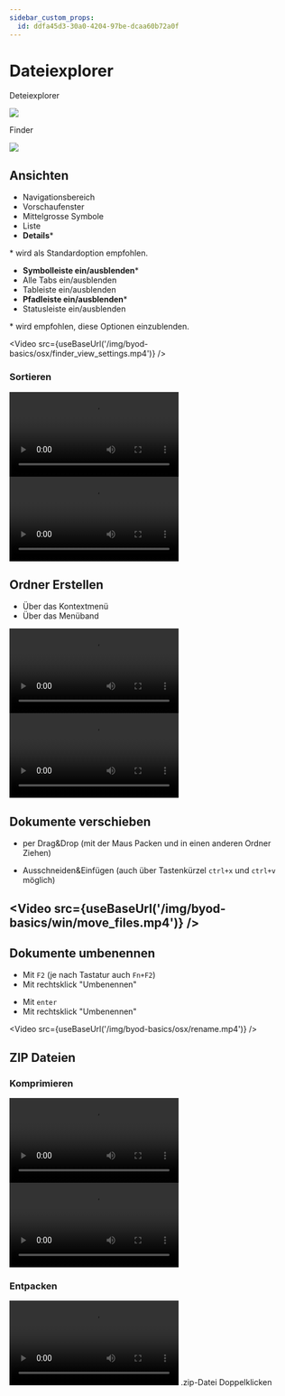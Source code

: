 ```yaml
---
sidebar_custom_props:
  id: ddfa45d3-30a0-4204-97be-dcaa60b72a0f
---
```


# Dateiexplorer

<OsTabs>
<TabItem value="win10">

Deteiexplorer

![](/img/byod-basics/win-explorer.png)
</TabItem>
<TabItem value="mac">

Finder

![](/img/byod-basics/osx-finder.png)

</TabItem>
</OsTabs>


## Ansichten

<OsTabs>
<TabItem value="win10">

- Navigationsbereich
- Vorschaufenster
- Mittelgrosse Symbole
- Liste
- **Details**\*

\* wird als Standardoption empfohlen.

</TabItem>
<TabItem value="mac">

- **Symbolleiste ein/ausblenden**\*
- Alle Tabs ein/ausblenden
- Tableiste ein/ausblenden
- **Pfadleiste ein/ausblenden**\*
- Statusleiste ein/ausblenden

\* wird empfohlen, diese Optionen einzublenden.

<Video src={useBaseUrl('/img/byod-basics/osx/finder_view_settings.mp4')} />
</TabItem>
</OsTabs>

### Sortieren

<OsTabs>
<TabItem value="win10">
<Video src={useBaseUrl('/img/byod-basics/win/explorer_sort.mp4')} />
</TabItem>
<TabItem value="mac">
<Video src={useBaseUrl('/img/byod-basics/osx/finder_sort.mp4')} />
</TabItem>
</OsTabs>

## Ordner Erstellen
- Über das Kontextmenü
- Über das Menüband

<OsTabs>
<TabItem value="win10">
<Video src={useBaseUrl('/img/byod-basics/win/new_folder.mp4')} />
</TabItem>
<TabItem value="mac">
<Video src={useBaseUrl('/img/byod-basics/osx/new_folder.mp4')} />
</TabItem>
</OsTabs>

## Dokumente verschieben

- per Drag&Drop (mit der Maus Packen und in einen anderen Ordner Ziehen)

<OsTabs>
<TabItem value="win10">

- Ausschneiden&Einfügen (auch über Tastenkürzel `ctrl+x` und `ctrl+v` möglich)

<Video src={useBaseUrl('/img/byod-basics/win/move_files.mp4')} />
</TabItem>
<TabItem value="mac">
-
</TabItem>
</OsTabs>

## Dokumente umbenennen

<OsTabs>
<TabItem value="win10">

- Mit `F2` (je nach Tastatur auch `Fn+F2`)
- Mit rechtsklick "Umbenennen"

</TabItem>
<TabItem value="mac">

- Mit `enter`
- Mit rechtsklick "Umbenennen"

<Video src={useBaseUrl('/img/byod-basics/osx/rename.mp4')} />

</TabItem>
</OsTabs>


## ZIP Dateien

### Komprimieren

<OsTabs>
<TabItem value="win10">
<Video src={useBaseUrl('/img/byod-basics/win/zip.mp4')} />
</TabItem>
<TabItem value="mac">
<Video src={useBaseUrl('/img/byod-basics/osx/zip.mp4')} />
</TabItem>
</OsTabs>

### Entpacken

<OsTabs>
<TabItem value="win10">
<Video src={useBaseUrl('/img/byod-basics/win/extract_zip.mp4')} />
</TabItem>
<TabItem value="mac">
.zip-Datei Doppelklicken
</TabItem>
</OsTabs>

